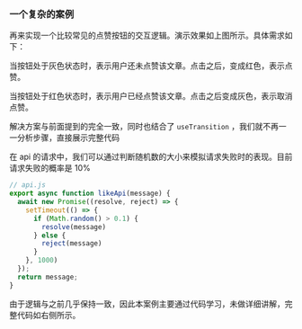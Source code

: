 

### 一个复杂的案例

再来实现一个比较常见的点赞按钮的交互逻辑。演示效果如上图所示。具体需求如下：

当按钮处于灰色状态时，表示用户还未点赞该文章。点击之后，变成红色，表示点赞。

当按钮处于红色状态时，表示用户已经点赞该文章。点击之后变成灰色，表示取消点赞。

解决方案与前面提到的完全一致，同时也结合了 `useTransition` ，我们就不再一一分析步骤，直接展示完整代码

<MainCase />

在 api 的请求中，我们可以通过判断随机数的大小来模拟请求失败时的表现。目前请求失败的概率是 10%

```js
// api.js
export async function likeApi(message) {
  await new Promise((resolve, reject) => {
    setTimeout(() => {
      if (Math.random() > 0.1) {
        resolve(message)
      } else {
        reject(message)
      }
    }, 1000)
  });
  return message;
}
```

由于逻辑与之前几乎保持一致，因此本案例主要通过代码学习，未做详细讲解，完整代码如右侧所示。
